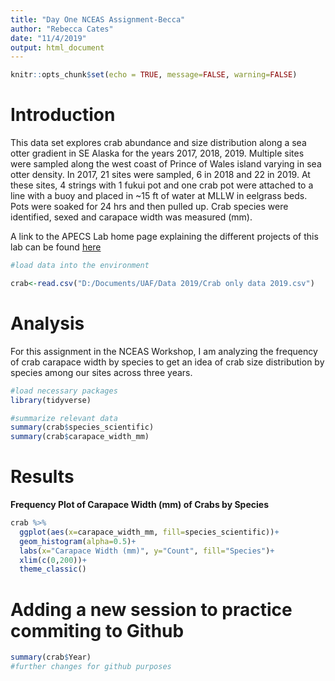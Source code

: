 ```yaml
---
title: "Day One NCEAS Assignment-Becca"
author: "Rebecca Cates"
date: "11/4/2019"
output: html_document
---
```


```r
knitr::opts_chunk$set(echo = TRUE, message=FALSE, warning=FALSE)
```

# Introduction

This data set explores crab abundance and size distribution along a sea otter gradient in SE Alaska for the years 2017, 2018, 2019. Multiple sites were sampled along the west coast of Prince of Wales island varying in sea otter density. In 2017, 21 sites were sampled, 6 in 2018 and 22 in 2019. At these sites, 4 strings with 1 fukui pot and one crab pot were attached to a line with a buoy and placed in ~15 ft of water at MLLW in eelgrass beds. Pots were soaked for 24 hrs and then pulled up. Crab species were identified, sexed and carapace width was measured (mm).


A link to the APECS Lab home page explaining the different projects of this lab can be found [here](http://apecs-ak.org/)

```r
#load data into the environment

crab<-read.csv("D:/Documents/UAF/Data 2019/Crab only data 2019.csv")

```


# Analysis
For this assignment in the NCEAS Workshop, I am analyzing the frequency of crab carapace width by species to get an idea of crab size distribution by species among our sites across three years. 

```r
#load necessary packages
library(tidyverse)

#summarize relevant data
summary(crab$species_scientific)
summary(crab$carapace_width_mm)

```


# Results
**Frequency Plot of Carapace Width (mm) of Crabs by Species**

```r
crab %>%
  ggplot(aes(x=carapace_width_mm, fill=species_scientific))+ 
  geom_histogram(alpha=0.5)+
  labs(x="Carapace Width (mm)", y="Count", fill="Species")+
  xlim(c(0,200))+
  theme_classic()
```

# Adding a new session to practice commiting to Github
```r
summary(crab$Year)
#further changes for github purposes
```

